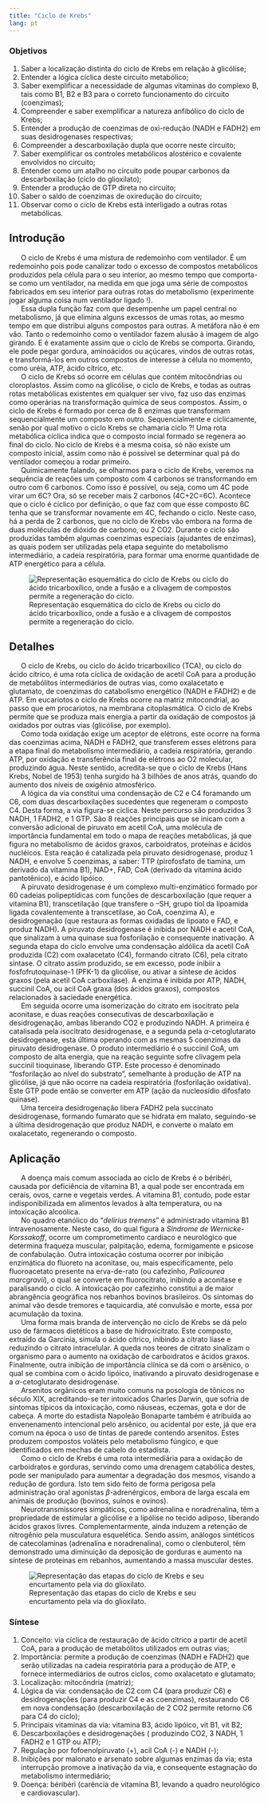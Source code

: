 ```yaml
---
title: "Ciclo de Krebs"
lang: pt
---
```



```{=html}
<script async src="https://www.googletagmanager.com/gtag/js?id=G-S1L73VGCG5"></script>
```
```{=html}
<script>
  window.dataLayer = window.dataLayer || [];
  function gtag(){dataLayer.push(arguments);}
  gtag('js', new Date());

  gtag('config', 'G-S1L73VGCG5');
</script>
```

### Objetivos {.unnumbered}

1. Saber a localização distinta do ciclo de Krebs em relação à glicólise;
1. Entender a lógica cíclica deste circuito metabólico;
1. Saber exemplificar a necessidade de algumas vitaminas do complexo B, tais como B1, B2 e B3 para o correto funcionamento do circuito (coenzimas);
1. Compreender e saber exemplificar a natureza anfibólico do ciclo de Krebs;
1. Entender a produção de coenzimas de oxi-redução (NADH e FADH2) em suas desidrogenases respectivas;
1. Compreender a descarboxilação dupla que ocorre neste circuito;
1. Saber exemplificar os controles metabólicos alostérico e covalente envolvidos no circuito;
1. Entender como um atalho no circuito pode poupar carbonos da descarboxilação (ciclo do glioxilato);
1. Entender a produção de GTP direta no circuito;
1. Saber o saldo de coenzimas de oxiredução do circuito;
1. Observar como o ciclo de Krebs está interligado a outras rotas metabólicas.

## Introdução

|       O ciclo de Krebs é uma mistura de redemoinho com ventilador. É um redemoinho pois pode canalizar todo o excesso de compostos metabólicos produzidos pela célula para o seu interior, ao mesmo tempo que comporta-se como um ventilador, na medida em que joga uma série de compostos fabricados em seu interior para outras rotas do metabolismo (experimente jogar alguma coisa num ventilador ligado !). 

|       Essa dupla função faz com que desempenhe um papel central no metabolismo, já que elimina alguns excessos de umas rotas, ao mesmo tempo em que distribui alguns compostos para outras. A metáfora não é em vão. Tanto o redemoinho como o ventilador fazem alusão à imagem de algo girando. E é exatamente assim que o ciclo de Krebs se comporta. Girando, ele pode pegar gordura, aminoácidos ou açúcares, vindos de outras rotas, e transformá-los em outros compostos de interesse à célula no momento, como uréia, ATP, ácido cítrico, etc. 


|       O ciclo de Krebs só ocorre em células que contém mitocôndrias ou cloroplastos. Assim como na glicólise, o ciclo de Krebs, e todas as outras rotas metabólicas existentes em qualquer ser vivo, faz uso das enzimas como operárias na transformação química de seus compostos. Assim, o ciclo de Krebs é formado por cerca de 8 enzimas que transformam sequencialmente um composto em outro. Sequencialmente e ciclicamente, senão por qual motivo o ciclo Krebs se chamaria ciclo ?!  Uma rota metabólica cíclica indica que o composto incial formado se regenera ao final do ciclo. No ciclo de Krebs é a mesma coisa, só não existe um composto inicial, assim como não é possível se determinar qual pá do ventilador começou a rodar primeiro. 


|       Quimicamente falando,  se olharmos para o ciclo de Krebs, veremos na sequência de reações um composto com 4 carbonos se transformando em outro com 6 carbonos. Como isso é possível, ou seja, como um 4C pode virar um 6C?  Ora, só se receber mais 2 carbonos (4C+2C=6C). Acontece que o ciclo é cíclico por definição, o que faz com que esse composto 6C tenha que se transformar novamente em 4C, fechando o ciclo. Neste caso, há a perda de 2 carbonos, que no ciclo de Krebs vão embora na forma de duas moléculas de dióxido de carbono, ou 2 CO2. Durante o ciclo são produzidas também algumas coenzimas especiais (ajudantes de enzimas), as quais podem ser utilizadas pela etapa seguinte do metabolismo intermediário, a cadeia respiratória, para formar uma enorme quantidade de ATP energético para a célula.

![Representação esquemática do ciclo de Krebs ou ciclo do ácido tricarboxílico, onde a fusão e a clivagem de compostos permite a regeneração do ciclo.](krebsLittle.png){#fig-krebsLittle}

## Detalhes

|       O ciclo de Krebs, ou ciclo do ácido tricarboxílico (TCA), ou ciclo do ácido cítrico, é uma rota cíclica de oxidação de acetil CoA para a produção de metabólitos intermediários de outras vias, como oxalacetato e glutamato, de coenzimas do catabolismo energético (NADH e FADH2) e de ATP. Em eucariotos o ciclo de Krebs ocorre na matriz mitocondrial, ao passo que em procariotos, na membrana citoplasmática. O ciclo de Krebs permite que se produza mais energia a partir da oxidação de compostos já oxidados por outras vias (glicólise, por exemplo). 

|       Como toda oxidação exige um aceptor de elétrons, este ocorre na forma das coenzimas acima, NADH e FADH2, que transferem esses elétrons para a etapa final do metabolismo intermediário, a cadeia respiratória, gerando ATP, por oxidação e transferência final de elétrons ao O2 molecular, produzindo água. Neste sentido, acredita-se que o ciclo de Krebs (Hans Krebs, Nobel de 1953) tenha surgido há 3 bilhões de anos atrás, quando do aumento dos níveis de oxigênio atmosférico. 

|       A lógica da via constitui uma condensação de C2 e C4 foramando um C6, com duas descarboxilações sucedentes que regeneram o composto C4. Desta forma, a via figura-se cíclica. Neste percurso são produzidos 3 NADH, 1 FADH2, e 1 GTP. São 8 reações principais que se inicam com a conversão adicional de piruvato em acetil CoA, uma molécula de importância fundamental em todo o mapa de reações metabólicas, já que figura no metabolismo de ácidos graxos, carboidratos, proteínas e ácidos nucléicos. Esta reação é catalizada pela piruvato desidrogenase, produz 1 NADH, e envolve 5 coenzimas, a saber: TTP (pirofosfato de tiamina, um derivado da vitamina B1), NAD+, FAD, CoA (derivado da vitamina ácido pantotênico), e ácido lipóico. 

|       A piruvato desidrogenase é um complexo multi-enzimático formado por 60 cadeias polipeptídicas com funções de descarboxilação (que requer a vitamina B1), transcetilação (que transfere o –SH, grupo tiol da lipoamida ligada covalentemente à transcetilase, ao CoA, coenzima A), e desidrogenação (que restaura as formas oxidadas de lipoato e FAD, e produz NADH). A piruvato desidrogenase é inibida por NADH e acetil CoA, que sinalizam à uma quinase sua fosforilação e consequente inativação. A segunda etapa do ciclo envolve uma condensação aldólica da acetil CoA produzida (C2) com oxalacetato (C4), formando citrato (C6), pela citrato sintase. O citrato assim produzido, se em excesso, pode inibiir a fosfofrutoquinase-1 (PFK-1) da glicólise, ou ativar a síntese de ácidos graxos (pela acetil CoA carboxilase). A enzima é inibida por ATP, NADH, succinil CoA, ou acil CoA graxa (dos ácidos graxos), compostos relacionados à saciedade energética. 


|       Em seguida ocorre uma isomerização do citrato em isocitrato pela aconitase, e duas reações consecutivas de descarboxilação e desidrogenação, ambas liberando CO2 e produzindo NADH. A primeira é catalisada pela isocitrato desidrogenase, e a segunda pela $\alpha$-cetoglutarato desidrogenase, esta última operando com as mesmas 5 coenzimas da piruvato desidrogenase. O produto intermediário é o succinil CoA, um composto de alta energia, que na reação seguinte sofre clivagem pela succinil tioquinase, liberando GTP. Este processo é denominado “fosforilação ao nível do substrato”, semelhante à produção de ATP na glicólise, já que não ocorre na cadeia respiratória (fosforilação oxidativa). Este GTP pode então se converter em ATP (ação da nucleosídio difosfato quinase).


|       Uma terceira desidrogenação libera FADH2 pela succinato desidrogenase, formando fumarato que se hidrata em malato, seguindo-se a última desidrogenação que produz NADH, e converte o malato em oxalacetato, regenerando o composto. 

## Aplicação

|       A doença mais comum associada ao ciclo de Krebs é o béribéri, causada por deficiência de vitamina B1, a qual pode ser encontrada em cerais, ovos, carne e vegetais verdes. A vitamina B1, contudo, pode estar indisponibilizada em alimentos levados à alta temperatura, ou na intoxicação alcoólica. 

|       No quadro etanólico do "*delirius tremens*" é administrado vitamina B1 intravenosamente. Neste caso, do qual figura a *Síndrome de Wernicke-Korssakoff*, ocorre um comprometimento cardíaco e neurológico que determina fraqueza muscular, palpitação, edema, formigamente e psicose de confabulação. Outra intoxicação costuma ocorrer por inibição enzimática do fluoreto na aconitase, ou, mais especificamente, pelo fluoroacetato presente na erva-de-rato (ou cafezinho, *Palicourea marcgravii*), o qual se converte em fluorocitrato, inibindo a aconitase e paralisando o ciclo. A intoxicação por cafezinho constitui a de maior abrangência geográfica nos rebanhos bovinos brasileiros. Os sintomas do animal vão desde tremores e taquicardia, até convulsão e morte, essa por acumulação da toxina. 

|       Uma forma mais branda de intervenção no ciclo de Krebs se dá pelo uso de fármacos dietéticos a base de hidroxicitrato. Este composto, extraído da Garcinia,  simula o ácido cítrico, inibindo a citrato liase e reduzindo o citrato intracelular. A queda nos teores de citrato sinalizam o organismo para o aumento na oxidação de carboidratos e ácidos graxos. Finalmente, outra inibição de importância clínica se dá com o arsênico, o qual se combina com o ácido lipóico, inativando a piruvato desidrogenase e a $\alpha$-cetoglutarato desidrogenase. 

|       Arsenitos orgânicos eram muito comuns na posologia de tônicos no século XIX, acreditando-se ter intoxicados Charles Darwin, que sofria de sintomas típicos da intoxicação, como náuseas, eczemas, gota e dor de cabeça. A morte do estadista Napoleão Bonaparte também é atribuída ao envenenamento intencional pelo arsênico, ou acidental por este, já que era comum na época o uso de tintas de parede contendo arsenitos. Estes produzem compostos voláteis pelo metabolismo fúngico, e que identificados em mechas de cabelo do estadista. 

|       Como o ciclo de Krebs é uma rota intermediária para a oxidação de carboidratos e gorduras, servindo como uma drenagem catabólica destes, pode ser manipulado para aumentar a degradação dos mesmos, visando a redução de gordura. Isto tem sido feito de forma perigosa pela administração oral agonistas $\beta$-adrenérgicos, embora de larga escala em animais de produção (bovinos, suínos e ovinos). 

|       Neurotransmissores simpáticos, como adrenalina e noradrenalina, têm a propriedade de estimular a glicólise e a lipólise no tecido adiposo, liberando ácidos graxos livres. Complementarmente, ainda induzem a retenção de nitrogênio pela musculatura esquelética. Sendo assim, análogos sintéticos de catecolaminas (adrenalina e noradrenalina), como o clenbuterol, têm demonstrado uma diminuição da deposição de gorduras e aumento na síntese de proteínas em rebanhos, aumentando a massa muscular destes.

![Representação das etapas do ciclo de Krebs e seu encurtamento pela via do glioxilato.](krebs.png){#fig-krebs}

### Síntese {.unnumbered}

1. Conceito: via cíclica de restauração de ácido cítrico a partir de acetil CoA, para a produção de metabólitos utilizados em outras vias;
1. Importância: permite a produção de coenzimas (NADH e FADH2) que serão utilizadas na cadeia respiratória para a produção de ATP, e fornece intermediários de outros ciclos, como oxalacetato e glutamato;
1. Localização: mitocôndria (matriz);
1. Lógica da via: condensação de C2 com C4 (para produzir C6) e desidrogenações (para produzir C4 e as coenzimas), restaurando C6 em nova condensação (descarboxilação de 2 CO2 permite retorno C6 para C4 do ciclo);
1. Principais vitaminas da via: vitamina B3, ácido lipóico, vit B1, vit B2;
1. Descarboxilações e desidrogenações ( produzindo CO2, 3 NADH, 1 FADH2 e 1 GTP ou ATP);
1. Regulação por fofoenolpiruvato (+), acil CoA (-) e NADH (-);
1. Inibições por malonato e arsenato sobre algumas enzimas da via; esta interrupção promove a inativação da via, e consequente estagnação do metabolismo intermediário;
1. Doença: béribéri (carência de vitamina B1, levando a quadro neurológico e cardiovascular).


